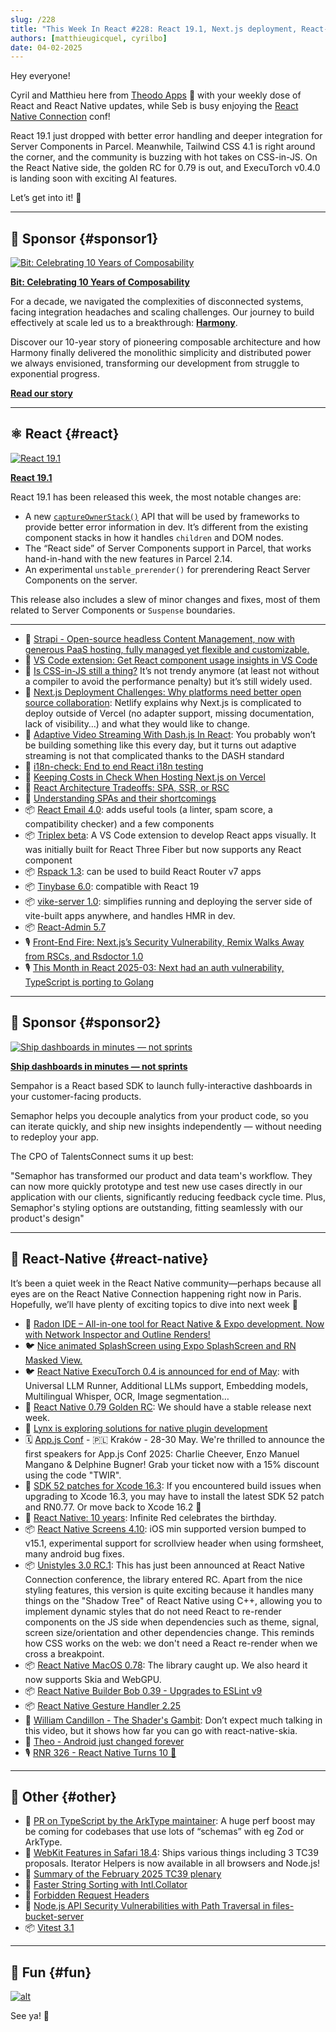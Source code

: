 ```yaml
---
slug: /228
title: "This Week In React #228: React 19.1, Next.js deployment, React-Email, Triplex, Tinybase, Rspack, i18n-check, React-Admin | 0.79 Golden RC, ExecuTorch, Unistyles, Xcode 16.3, macOS, Screens, Gesture Handler | TypeScript, TC39, WebKit, Intl.Collator, Vitest 3.1"
authors: [matthieugicquel, cyrilbo]
date: 04-02-2025
---
```


Hey everyone!

Cyril and Matthieu here from [Theodo Apps](https://apps.theodo.com/) 👋 with your weekly dose of React and React Native updates, while Seb is busy enjoying the [React Native Connection](https://reactnativeconnection.io/) conf!

React 19.1 just dropped with better error handling and deeper integration for Server Components in Parcel. Meanwhile, Tailwind CSS 4.1 is right around the corner, and the community is buzzing with hot takes on CSS-in-JS. On the React Native side, the golden RC for 0.79 is out, and ExecuTorch v0.4.0 is landing soon with exciting AI features.

Let’s get into it! 🚀

<!-- truncate -->


<Support />

---

## 💸 Sponsor {#sponsor1}

[![Bit: Celebrating 10 Years of Composability](/emails/issues/228/bit.jpg)](https://bit.cloud/?utm_source=ThisWeekInReact&utm_id=551)

**[Bit: Celebrating 10 Years of Composability](https://bit.cloud/?utm_source=ThisWeekInReact&utm_id=551)**

For a decade, we navigated the complexities of disconnected systems, facing integration headaches and scaling challenges. Our journey to build effectively at scale led us to a breakthrough: [**Harmony**](https://bit.dev/blog/meet-harmony-a-practical-solution-for-composability/).

Discover our 10-year story of pioneering composable architecture and how Harmony finally delivered the monolithic simplicity and distributed power we always envisioned, transforming our development from struggle to exponential progress.

[**Read our story**](https://bit.dev/blog/telling-the-bit-story-celebrating-10-years-of-composability/?utm_source=ThisWeekInReact&utm_id=9&utm_medium=newsletter)

---

## ⚛️ React {#react}

[![React 19.1](/emails/issues/228/react_19_1.jpg)](https://github.com/facebook/react/releases/tag/v19.1.0)

**[React 19.1](https://github.com/facebook/react/releases/tag/v19.1.0)**

React 19.1 has been released this week, the most notable changes are:

- A new [`captureOwnerStack()`](https://react.dev/reference/react/captureOwnerStack) API that will be used by frameworks to provide better error information in dev. It’s different from the existing component stacks in how it handles `children` and DOM nodes.
- The “React side” of Server Components support in Parcel, that works hand-in-hand with the new features in Parcel 2.14.
- An experimental `unstable_prerender()` for prerendering React Server Components on the server.

This release also includes a slew of minor changes and fixes, most of them related to Server Components or `Suspense` boundaries.

---

- 💸 [Strapi - Open-source headless Content Management, now with generous PaaS hosting, fully managed yet flexible and customizable. ](https://strapi.link/twir)
- 💸 [VS Code extension: Get React component usage insights in VS Code](https://omlet.dev/?utm_campaign=partner_this-week-in-react_newsletter-quick-link-mar-2025)
- 📜 [Is CSS-in-JS still a thing?](https://fullystacked.net/css-in-js-still-a-thing/) It’s not trendy anymore (at least not without a compiler to avoid the performance penalty) but it’s still widely used.
- 📜 [Next.js Deployment Challenges: Why platforms need better open source collaboration](https://www.netlify.com/blog/how-we-run-nextjs/): Netlify explains why Next.js is complicated to deploy outside of Vercel (no adapter support, missing documentation, lack of visibility…) and what they would like to change.
- 📜 [Adaptive Video Streaming With Dash.js In React](https://www.smashingmagazine.com/2025/03/adaptive-video-streaming-dashjs-react/): You probably won’t be building something like this every day, but it turns out adaptive streaming is not that complicated thanks to the DASH standard
- 📜 [i18n-check: End to end React i18n testing](https://lingual.dev/blog/i18n-check-end-to-end-react-i18n-testing/)
- 📜 [Keeping Costs in Check When Hosting Next.js on Vercel](https://www.thisdot.co/blog/keeping-costs-in-check-when-hosting-next-js-on-vercel)
- 📜 [React Architecture Tradeoffs: SPA, SSR, or RSC](https://reacttraining.com/blog/react-architecture-spa-ssr-rsc)
- 📜 [Understanding SPAs and their shortcomings](https://reacttraining.com/blog/problems-you-face-with-spas)
- 📦 [React Email 4.0](https://resend.com/blog/react-email-4): adds useful tools (a linter, spam score, a compatibility checker) and a few components
- 📦 [Triplex beta](https://triplex.dev/blog/triplex-for-vscode): A VS Code extension to develop React apps visually. It was initially built for React Three Fiber but now supports any React component
- 📦 [Rspack 1.3](https://rspack.dev/blog/announcing-1-3): can be used to build React Router v7 apps
- 📦 [Tinybase 6.0](https://github.com/tinyplex/tinybase/releases/tag/v6.0.0): compatible with React 19
- 📦 [vike-server 1.0](https://vike.dev/blog/vike-server): simplifies running and deploying the server side of vite-built apps anywhere, and handles HMR in dev.
- 📦 [React-Admin 5.7](https://github.com/marmelab/react-admin/releases/tag/v5.7.0)
- 🎙️ [Front-End Fire: Next.js’s Security Vulnerability, Remix Walks Away from RSCs, and Rsdoctor 1.0](https://front-end-fire.com/episodes/87/)
- 🎙️ [This Month in React 2025-03: Next had an auth vulnerability, TypeScript is porting to Golang](https://creators.spotify.com/pod/show/reactiflux/episodes/TMiR-2025-03-Next-had-an-auth-vulnerability--TypeScript-is-porting-to-Golang-e30tvf5/a-abs3i7h)

<SubscribeFormEmbed placement="middle" />

---

## 💸 Sponsor {#sponsor2}

[![Ship dashboards in minutes — not sprints](/emails/issues/228/semaphor.jpg)](https://semaphor.cloud)

**[Ship dashboards in minutes — not sprints](https://semaphor.cloud)**

Sempahor is a React based SDK to launch fully-interactive dashboards in your customer-facing products.

Semaphor helps you decouple analytics from your product code, so you can iterate quickly, and ship new insights independently — without needing to redeploy your app.

The CPO of TalentsConnect sums it up best:

"Semaphor has transformed our product and data team's workflow. They can now more quickly prototype and test new use cases directly in our application with our clients, significantly reducing feedback cycle time. Plus, Semaphor's styling options are outstanding, fitting seamlessly with our product's design"

---

## 📱 React-Native {#react-native}

It’s been a quiet week in the React Native community—perhaps because all eyes are on the React Native Connection happening right now in Paris. Hopefully, we’ll have plenty of exciting topics to dive into next week 🤗

- 💸 [Radon IDE – All-in-one tool for React Native & Expo development. Now with Network Inspector and Outline Renders!](https://ide.swmansion.com/?utm_source=thisweekinreact.com)
- 🐦 [Nice animated SplashScreen using Expo SplashScreen and RN Masked View.](https://x.com/S0LARIN/status/1905829104600875025)
- 🐦 [React Native ExecuTorch 0.4 is announced for end of May](https://x.com/swmansion/status/1907086132828934414): with Universal LLM Runner, Additional LLMs support, Embedding models, Multilingual Whisper, OCR, Image segmentation…
- 👀 [React Native 0.79 Golden RC](https://github.com/facebook/react-native/releases/tag/v0.79.0-rc.4): We should have a stable release next week.
- 👀 [Lynx is exploring solutions for native plugin development](https://github.com/lynx-family/lynx/discussions/1#discussioncomment-12660488)
- 🗓️ [App.js Conf](https://appjs.co/?utm_source=thisweekinreact) - 🇵🇱 Kraków - 28-30 May. We're thrilled to announce the first speakers for App.js Conf 2025: Charlie Cheever, Enzo Manuel Mangano & Delphine Bugner! Grab your ticket now with a 15% discount using the code "TWIR".
- 📜 [SDK 52 patches for Xcode 16.3](https://expo.dev/changelog/xcode-16-3-patches): If you encountered build issues when upgrading to Xcode 16.3, you may have to install the latest SDK 52 patch and RN0.77. Or move back to Xcode 16.2 🫠
- 📜 [React Native: 10 years](https://shift.infinite.red/react-native-10-years-db9eb36c5af6): Infinite Red celebrates the birthday.
- 📦 [React Native Screens 4.10](https://github.com/software-mansion/react-native-screens/releases/tag/4.10.0): iOS min supported version bumped to v15.1, experimental support for scrollview header when using formsheet, many android bug fixes.
- 📦 [Unistyles 3.0 RC.1](https://github.com/jpudysz/react-native-unistyles/releases/tag/v3.0.0-rc.1): This has just been announced at React Native Connection conference, the library entered RC. Apart from the nice styling features, this version is quite exciting because it handles many things on the "Shadow Tree" of React Native using C++, allowing you to implement dynamic styles that do not need React to re-render components on the JS side when dependencies such as theme, signal, screen size/orientation and other dependencies change. This reminds how CSS works on the web: we don't need a React re-render when we cross a breakpoint.
- 📦 [React Native MacOS 0.78](https://github.com/microsoft/react-native-macos/releases/tag/v0.78.0): The library caught up. We also heard it now supports Skia and WebGPU.
- 📦 [React Native Builder Bob 0.39 - Upgrades to ESLint v9](https://github.com/callstack/react-native-builder-bob/releases/tag/react-native-builder-bob%400.39.0)
- 📦 [React Native Gesture Handler 2.25](https://github.com/software-mansion/react-native-gesture-handler/releases/tag/2.25.0)
- 🎥 [William Candillon \- The Shader's Gambit](https://www.youtube.com/watch?v=wUsFNlas620): Don’t expect much talking in this video, but it shows how far you can go with react-native-skia.
- 🎥 [Theo \- Android just changed forever](https://www.youtube.com/watch?v=ucZx1ArrIVQ)
- 🎙️ [RNR 326 \- React Native Turns 10 🎉](https://infinite.red/react-native-radio/rnr-326-react-native-turns-10)

---

## 🔀 Other {#other}

- 👀 [PR on TypeScript by the ArkType maintainer](https://github.com/microsoft/TypeScript/pull/61505): A huge perf boost may be coming for codebases that use lots of “schemas” with eg Zod or ArkType.
- 📜 [WebKit Features in Safari 18.4](https://webkit.org/blog/16574/webkit-features-in-safari-18-4/): Ships various things including 3 TC39 proposals. Iterator Helpers is now available in all browsers and Node.js!
- 📜 [Summary of the February 2025 TC39 plenary](https://blogs.igalia.com/compilers/2025/03/27/summary-of-the-february-2025-tc39-plenary/)
- 📜 [Faster String Sorting with Intl.Collator](https://claritydev.net/blog/faster-string-sorting-intl-collator)
- 📜 [Forbidden Request Headers](https://macarthur.me/posts/forbidden-request-headers/)
- 📜 [Node.js API Security Vulnerabilities with Path Traversal in files-bucket-server](https://www.nodejs-security.com/blog/nodejs-api-security-vulnerabilities-path-traversal-files-bucket-server/)
- 📦 [Vitest 3.1](https://github.com/vitest-dev/vitest/releases/tag/v3.1.0)

---

## 🤭 Fun {#fun}

[![alt](/emails/issues/228/next_burn.jpg)](https://x.com/aidenybai/status/1904294570533572817)

See ya! 👋
